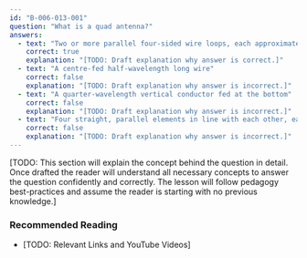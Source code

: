 ```yaml
---
id: "B-006-013-001"
question: "What is a quad antenna?"
answers:
  - text: "Two or more parallel four-sided wire loops, each approximately one wavelength long"
    correct: true
    explanation: "[TODO: Draft explanation why answer is correct.]"
  - text: "A centre-fed half-wavelength long wire"
    correct: false
    explanation: "[TODO: Draft explanation why answer is incorrect.]"
  - text: "A quarter-wavelength vertical conductor fed at the bottom"
    correct: false
    explanation: "[TODO: Draft explanation why answer is incorrect.]"
  - text: "Four straight, parallel elements in line with each other, each approximately a half-wavelength long"
    correct: false
    explanation: "[TODO: Draft explanation why answer is incorrect.]"
---
```


[TODO: This section will explain the concept behind the question in detail. Once drafted the reader will understand all necessary concepts to answer the question confidently and correctly. The lesson will follow pedagogy best-practices and assume the reader is starting with no previous knowledge.]

### Recommended Reading

- [TODO: Relevant Links and YouTube Videos]
